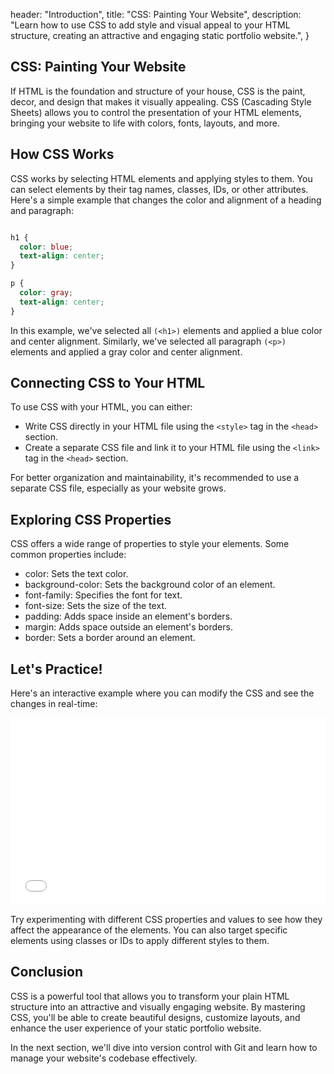 
  header: "Introduction",
  title: "CSS: Painting Your Website",
  description: "Learn how to use CSS to add style and visual appeal to your HTML structure, creating an attractive and engaging static portfolio website.",
}

## CSS: Painting Your Website

If HTML is the foundation and structure of your house, CSS is the paint, decor, and design that makes it visually appealing. CSS (Cascading Style Sheets) allows you to control the presentation of your HTML elements, bringing your website to life with colors, fonts, layouts, and more.

## How CSS Works

CSS works by selecting HTML elements and applying styles to them. You can select elements by their tag names, classes, IDs, or other attributes. Here's a simple example that changes the color and alignment of a heading and paragraph:

```css

h1 {
  color: blue;
  text-align: center;
}

p {
  color: gray;
  text-align: center;
}
```

In this example, we've selected all `(<h1>)` elements and applied a blue color and center alignment. Similarly, we've selected all paragraph `(<p>)` elements and applied a gray color and center alignment.

## Connecting CSS to Your HTML

To use CSS with your HTML, you can either:

* Write CSS directly in your HTML file using the `<style>` tag in the `<head>` section.
* Create a separate CSS file and link it to your HTML file using the `<link>` tag in the `<head>` section.

For better organization and maintainability, it's recommended to use a separate CSS file, especially as your website grows.

## Exploring CSS Properties

CSS offers a wide range of properties to style your elements. Some common properties include:

* color: Sets the text color.
* background-color: Sets the background color of an element.
* font-family: Specifies the font for text.
* font-size: Sets the size of the text.
* padding: Adds space inside an element's borders.
* margin: Adds space outside an element's borders.
* border: Sets a border around an element.

## Let's Practice!

Here's an interactive example where you can modify the CSS and see the changes in real-time:

<iframe width="100%" height="300" src="//jsfiddle.net/zackproser/r4w76any/1/embedded/html,css,result/dark/" allowfullscreen="allowfullscreen" allowpaymentrequest frameborder="0"></iframe>

Try experimenting with different CSS properties and values to see how they affect the appearance of the elements. You can also target specific elements using classes or IDs to apply different styles to them.

## Conclusion

CSS is a powerful tool that allows you to transform your plain HTML structure into an attractive and visually engaging website. By mastering CSS, you'll be able to create beautiful designs, customize layouts, and enhance the user experience of your static portfolio website.

In the next section, we'll dive into version control with Git and learn how to manage your website's codebase effectively.